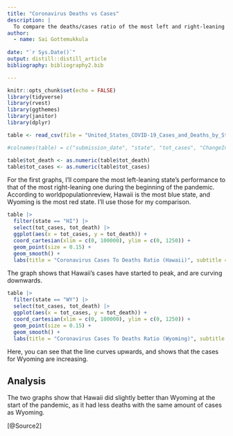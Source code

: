 ```yaml
---
title: "Coronavirus Deaths vs Cases"
description: |
  To compare the deaths/cases ratio of the most left and right-leaning states.
author:
  - name: Sai Gottemukkula
    
date: "`r Sys.Date()`"
output: distill::distill_article
bibliography: bibliography2.bib

---
```


```r
knitr::opts_chunk$set(echo = FALSE)
library(tidyverse)
library(rvest)
library(ggthemes)
library(janitor)
library(dplyr)
```

```r
table <- read_csv(file = "United_States_COVID-19_Cases_and_Deaths_by_State_over_Time.csv", show_col_types = FALSE)
```

```r
#colnames(table) = c("submission_date", "state", "tot_cases", "ChangeInTotalPercent")

table$tot_death <- as.numeric(table$tot_death)
table$tot_cases <- as.numeric(table$tot_cases)
```

For the first graphs, I'll compare the most left-leaning state's performance to that of the most right-leaning one during the beginning of the pandemic. According to worldpopulationreview, Hawaii is the most blue state, and Wyoming is the most red state. I'll use those for my comparison.

```r
table |>
  filter(state == "HI") |>
  select(tot_cases, tot_death) |>
  ggplot(aes(x = tot_cases, y = tot_death)) +
  coord_cartesian(xlim = c(0, 100000), ylim = c(0, 1250)) +
  geom_point(size = 0.15) + 
  geom_smooth() +
  labs(title = "Coronavirus Cases To Deaths Ratio (Hawaii)", subtitle = "The line curves downwards", x = "Coronavirus Cases", y = "Coronavirus Deaths", caption = "Source: CDC")
```

The graph shows that Hawaii's cases have started to peak, and are curving downwards.

```r
table |>
  filter(state == "WY") |>
  select(tot_cases, tot_death) |>
  ggplot(aes(x = tot_cases, y = tot_death)) +
  coord_cartesian(xlim = c(0, 100000), ylim = c(0, 1250)) +
  geom_point(size = 0.15) + 
  geom_smooth() +
  labs(title = "Coronavirus Cases To Deaths Ratio (Wyoming)", subtitle = "The line curves upwards", x = "Coronavirus Cases", y = "Coronavirus Deaths", caption = "Source: CDC")
```

Here, you can see that the line curves upwards, and shows that the cases for Wyoming are increasing.

## Analysis
The two graphs show that Hawaii did slightly better than Wyoming at the start of the pandemic, as it had less deaths with the same amount of cases as Wyoming.


[@Source2]